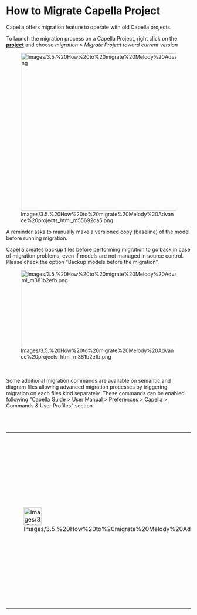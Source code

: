             
= How to Migrate Capella Project =
 
Capella offers migration feature to operate with old Capella projects.

 
To launch the migration process on a Capella Project, right click on the <u>'''project'''</u> and choose ''migration &gt; Migrate Project toward current version''

 
[[Image:Images/3.5.%20How%20to%20migrate%20Melody%20Advance%20projects_html_m55692da5.png|675x430px]]

 
A reminder asks to manually make a versioned copy (baseline) of the model before running migration.

 
Capella creates backup files before performing migration to go back in case of migration problems, even if models are not managed in source control. Please check the option &ldquo;Backup models before the migration&rdquo;.

 
[[Image:Images/3.5.%20How%20to%20migrate%20Melody%20Advance%20projects_html_m381b2efb.png|567x210px]]

<br>
<br>
Some additional migration commands are available on semantic and diagram files allowing advanced migration processes by triggering migration on each files kind separately. These commands can be enabled following "Capella Guide > User Manual > Preferences > Capella > Commands & User Profiles" section.

 
<br>
<br>
        
{| border="1"
|-
| 
[[Image:Images/3.5.%20How%20to%20migrate%20Melody%20Advance%20projects_html_3c78e109.png|48x48px]]

 
| 
At the end of the migration of a project, we recommend to run a manual global refresh of all diagrams on the migrated project (See Capella Guide > User Manual > Diagram Management > Diagram Concepts > Diagram Refreshing Strategies).

 
|}  
<br>
<br>

   